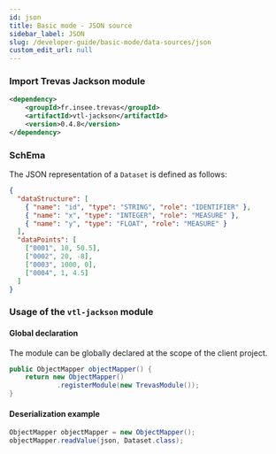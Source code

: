 ```yaml
---
id: json
title: Basic mode - JSON source
sidebar_label: JSON
slug: /developer-guide/basic-mode/data-sources/json
custom_edit_url: null
---
```


### Import Trevas Jackson module

```xml
<dependency>
    <groupId>fr.insee.trevas</groupId>
    <artifactId>vtl-jackson</artifactId>
    <version>0.4.8</version>
</dependency>
```

### SchEma

The JSON representation of a `Dataset` is defined as follows:

```json
{
  "dataStructure": [
    { "name": "id", "type": "STRING", "role": "IDENTIFIER" },
    { "name": "x", "type": "INTEGER", "role": "MEASURE" },
    { "name": "y", "type": "FLOAT", "role": "MEASURE" }
  ],
  "dataPoints": [
    ["0001", 10, 50.5],
    ["0002", 20, -8],
    ["0003", 1000, 0],
    ["0004", 1, 4.5]
  ]
}
```

### Usage of the `vtl-jackson` module

#### Global declaration

The module can be globally declared at the scope of the client project.

```java
public ObjectMapper objectMapper() {
    return new ObjectMapper()
            .registerModule(new TrevasModule());
}
```

#### Deserialization example

```java
ObjectMapper objectMapper = new ObjectMapper();
objectMapper.readValue(json, Dataset.class);
```
